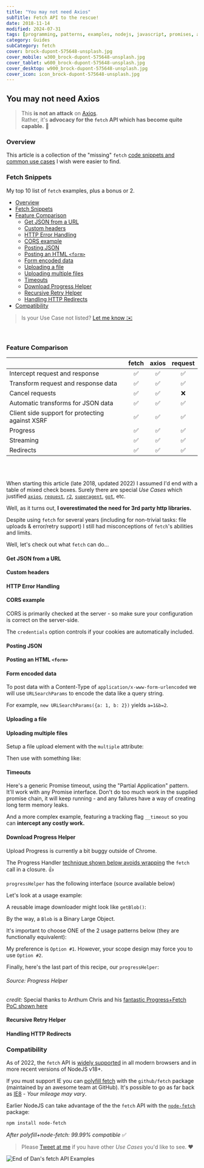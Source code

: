 ```yaml
---
title: "You may not need Axios"
subTitle: Fetch API to the rescue!
date: 2018-11-14
modified: 2024-07-31
tags: [programming, patterns, examples, nodejs, javascript, promises, axios, fetch]
category: Guides
subCategory: fetch
cover: brock-dupont-575648-unsplash.jpg
cover_mobile: w300_brock-dupont-575648-unsplash.jpg
cover_tablet: w600_brock-dupont-575648-unsplash.jpg
cover_desktop: w900_brock-dupont-575648-unsplash.jpg
cover_icon: icon_brock-dupont-575648-unsplash.jpg
---
```




## You may not need Axios

> This **is not an attack** on [Axios](https://www.npmjs.com/package/axios). <br />
> Rather, it's **advocacy for the `fetch` API which has become quite capable.** 🦄

### Overview

This article is a collection of the "missing" `fetch` [code snippets and common use cases](#fetch-examples) I wish were easier to find.

### Fetch Snippets

My top 10 list of `fetch` examples, plus a bonus or 2.

- [Overview](#overview)
- [Fetch Snippets](#fetch-snippets)
- [Feature Comparison](#feature-comparison)
  - [Get JSON from a URL](#get-json-from-a-url)
  - [Custom headers](#custom-headers)
  - [HTTP Error Handling](#http-error-handling)
  - [CORS example](#cors-example)
  - [Posting JSON](#posting-json)
  - [Posting an HTML `<form>`](#posting-an-html-form)
  - [Form encoded data](#form-encoded-data)
  - [Uploading a file](#uploading-a-file)
  - [Uploading multiple files](#uploading-multiple-files)
  - [Timeouts](#timeouts)
  - [Download Progress Helper](#download-progress-helper)
  - [Recursive Retry Helper](#recursive-retry-helper)
  - [Handling HTTP Redirects](#handling-http-redirects)
- [Compatibility](#compatibility)

> Is your Use Case not listed? [Let me know ✉️](/contact/)

<br />

### Feature Comparison

|                                                 | fetch    | axios    | request |
|-------------------------------------------------|:--------:|:--------:|:-------:|
| Intercept request and response                  |✅        |✅         |✅       |
| Transform request and response data             |✅        |✅         |✅       |
| Cancel requests                                 |✅        |✅         |❌       |
| Automatic transforms for JSON data              |✅        |✅         |✅       |
| Client side support for protecting against XSRF |✅        |✅         |✅       |
| Progress                                        |✅        |✅         |✅       |
| Streaming                                       |✅        |✅         |✅       |
| Redirects                                       |✅        |✅         |✅       |

<br /><br />

When starting this article (late 2018, updated 2022) I assumed I'd end with a table of mixed check boxes. Surely there are special _Use Cases_ which justified [`axios`](https://www.npmjs.com/package/axios), [`request`](https://www.npmjs.com/package/request), [`r2`](https://www.npmjs.com/package/r2), [`superagent`](https://www.npmjs.com/package/superagent), [`got`](https://www.npmjs.com/package/got), etc.

Well, as it turns out, **I overestimated the need for 3rd party http libraries.**

Despite using `fetch` for several years (including for non-trivial tasks: file uploads & error/retry support) I still had misconceptions of `fetch`'s abilities and limits.

Well, let's check out what `fetch` can do...

#### Get JSON from a URL

<Gist path='justsml/de941bd61cc86e30beedbb8a3a646f81'></Gist>

#### Custom headers

<Gist path='justsml/fca7cd72ec1ebc07d994eac13a665ddf' />

#### HTTP Error Handling

<Gist path='justsml/81919a72897ebc503c6b34a556a9bde2' />

#### CORS example

CORS is primarily checked at the server - so make sure your configuration is correct on the server-side.

The `credentials` option controls if your cookies are automatically included.

<Gist path='justsml/3ddd9ed8705f48cdf45d313d1e57aa2a' />

#### Posting JSON

<Gist path='justsml/13915347d6c8413c73f4bd7240c68e51' />

#### Posting an HTML `<form>`

<Gist path='justsml/ef2e356bec0ef7c6e528d84a5f75ba7e' />

#### Form encoded data

To post data with a Content-Type of `application/x-www-form-urlencoded` we will use `URLSearchParams` to encode the data like a query string.

For example, `new URLSearchParams({a: 1, b: 2})` yields `a=1&b=2`.

<Gist path='justsml/716c4534ef4afb22f65d4fc4367c7136' />

#### Uploading a file

<Gist path='justsml/301f22aa37df565ba3051bd5f95b4df1' />


#### Uploading multiple files

Setup a file upload element with the `multiple` attribute:

<Gist path='justsml/37836357041d8ca4d1b32e12638cb0ba' />

Then use with something like:

<Gist path='justsml/d17f50c36a5ddb70f584c0aa6de94237' />

#### Timeouts

Here's a generic Promise timeout, using the "Partial Application" pattern. It'll work with any Promise interface. Don't do too much work in the supplied promise chain, it will keep running - and any failures have a way of creating long term memory leaks.

<Gist path='justsml/f93b2ef6457b3e52eb995831b67cab85' />

And a more complex example, featuring a tracking flag `__timeout` so you can **intercept any costly work.**

<Gist path='justsml/5e492db8997a4f7e22e61b7486cbf273' />

#### Download Progress Helper

Upload Progress is currently a bit buggy outside of Chrome.

The Progress Handler [technique shown below avoids wrapping](#source-progress-helper) the `fetch` call in a closure. 👍

`progressHelper` has the following interface (source available below)

<Gist path='justsml/db5ccc55ffb93c75e04e014d1f553cfb' />

Let's look at a usage example:

<Gist path='justsml/9bec219590ff50688972c1caff67c14b' />

A reusable image downloader might look like `getBlob()`:

<Gist path='justsml/bef2dd7e630eb7642beb3e2be29489b2' />

By the way, a `Blob` is a Binary Large Object.

It's important to choose ONE of the 2 usage patterns below (they are functionally equivalent):

<Gist path='justsml/6ad9e37a96ad1f3a75ca509038510a5b' />

My preference is `Option #1`. However, your scope design may force you to use `Option #2`.

Finally, here's the last part of this recipe, our `progressHelper`:

###### Source: Progress Helper

<Gist path='justsml/a8ffd810fc7e5a5295dfc898302ddbfc' />

_credit:_ Special thanks to Anthum Chris and his [fantastic Progress+Fetch PoC shown here](https://github.com/AnthumChris/fetch-progress-indicators)

#### Recursive Retry Helper

<Gist path='justsml/7e52521a0af50fa590be57d5b4593120' />

#### Handling HTTP Redirects

<Gist path='justsml/3dd0a799ada8da7cd15943ff254266de' />

### Compatibility

As of 2022, the `fetch` API is [widely supported](https://caniuse.com/#feat=fetch) in all modern browsers and in more recent versions of NodeJS v18+.

If you must support IE you can [polyfill fetch](https://github.com/github/fetch#browser-support) with the `github/fetch` package (maintained by an awesome team at GitHub). It's possible to go as far back as [IE8](https://github.com/camsong/fetch-ie8) - _Your mileage may vary_.

Earlier NodeJS can take advantage of the the `fetch` API with the [`node-fetch`](https://www.npmjs.com/package/node-fetch) package:

```sh
npm install node-fetch
```

_After polyfill+node-fetch: 99.99% compatible_ ✅


> Please [Tweet at me](https://twitter.com/justsml) if you have other _Use Cases_ you'd like to see. ❤️

![End of Dan's fetch API Examples](jonas-vincent-2717-unsplash.jpg "End of Dan's fetch API Examples")
